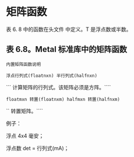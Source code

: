 # 矩阵函数

<OrigninalPDF title="6.6 Matrix Functions" />

表 6. 8 中的函数在头文件 中定义。T 是浮点数或半数。

## 表 6.8。Metal 标准库中的矩阵函数

`内置矩阵函数说明`

`浮点行列式(floatnxn) 半行列式(halfnxn)`

``` 计算矩阵的行列式。该矩阵必须是方阵。````

`floatmxn 转置(floatnxm) halfmxn 转置(halfnxm)`

`` 转置矩阵。````

例子：

浮点 4x4 毫安；

浮点数 det = 行列式(mA)；
